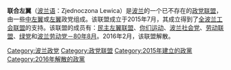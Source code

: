 '''联合左翼'''（[[波兰语|波兰语]]：Zjednoczona Lewica）是[[波兰|波兰]]的一个已不存在的[[政党联盟|政党联盟]]，由一些[[中左翼|中左翼]]或[[左翼|左翼]]政党组成。该联盟成立于2015年7月，其成立得到了[[全波兰工会联盟|全波兰工会联盟]]的支持。该联盟的成员有：[[民主左翼联盟|民主左翼联盟]]、[[你们运动|你们运动]]、[[波兰社会党|波兰社会党]]、[[劳动联盟|劳动联盟]]、[[绿党_(波兰)|绿党]]和[[波兰劳动党－80年8月|波兰劳动党－80年8月]]。2016年2月，该联盟解散。

[[Category:波兰政党|Category:波兰政党]]
[[Category:政党联盟|Category:政党联盟]]
[[Category:2015年建立的政黨|Category:2015年建立的政黨]]
[[Category:2016年解散的政黨|Category:2016年解散的政黨]]